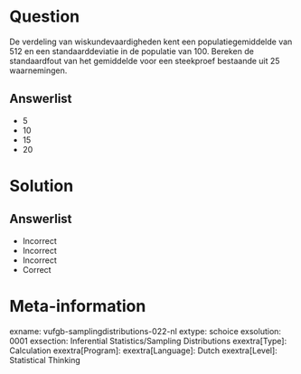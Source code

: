 Question
========

De verdeling van wiskundevaardigheden kent een populatiegemiddelde van 512 en een standaarddeviatie in de populatie van 100. Bereken de standaardfout van het gemiddelde voor een steekproef bestaande uit 25 waarnemingen.
  
Answerlist
----------
* 5
* 10
* 15
* 20


Solution
========

Answerlist
----------
* Incorrect
* Incorrect
* Incorrect
* Correct

Meta-information
================
exname: vufgb-samplingdistributions-022-nl
extype: schoice
exsolution: 0001
exsection: Inferential Statistics/Sampling Distributions
exextra[Type]: Calculation
exextra[Program]: 
exextra[Language]: Dutch
exextra[Level]: Statistical Thinking
